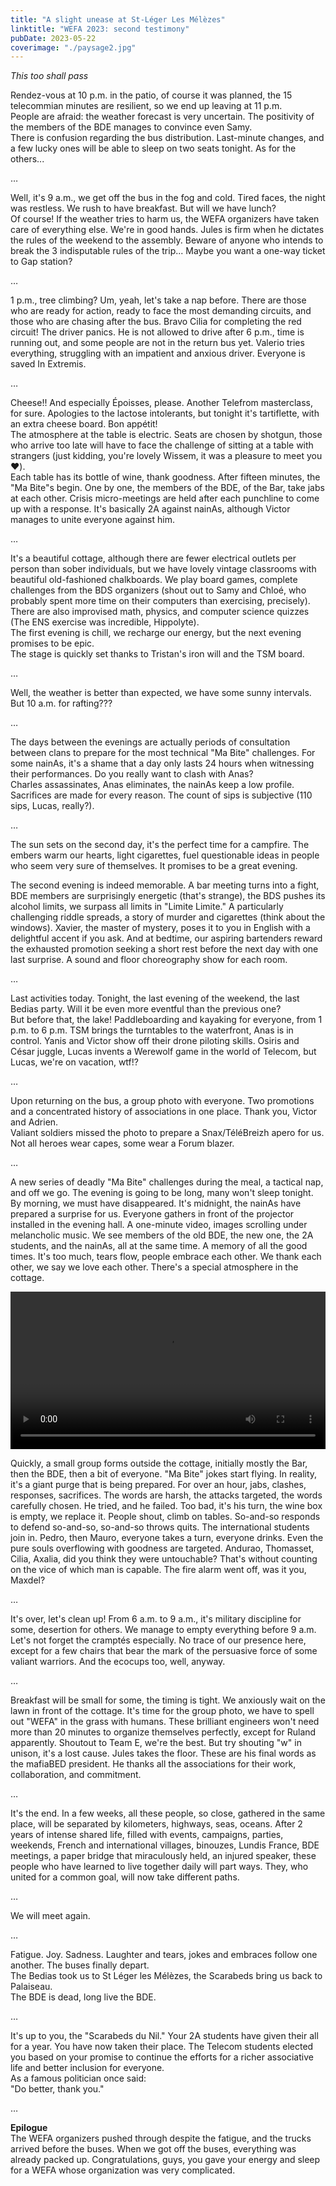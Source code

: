 ```yaml
---
title: "A slight unease at St-Léger Les Mélèzes"
linktitle: "WEFA 2023: second testimony"
pubDate: 2023-05-22
coverimage: "./paysage2.jpg"
---
```



_This too shall pass_

Rendez-vous at 10 p.m. in the patio, of course it was planned, the 15 telecommian minutes are resilient, so we end up leaving at 11 p.m.  
People are afraid: the weather forecast is very uncertain. The positivity of the members of the BDE manages to convince even Samy.  
There is confusion regarding the bus distribution. Last-minute changes, and a few lucky ones will be able to sleep on two seats tonight. As for the others...

…

Well, it's 9 a.m., we get off the bus in the fog and cold. Tired faces, the night was restless. We rush to have breakfast. But will we have lunch?  
Of course! If the weather tries to harm us, the WEFA organizers have taken care of everything else. We're in good hands. Jules is firm when he dictates the rules of the weekend to the assembly. Beware of anyone who intends to break the 3 indisputable rules of the trip... Maybe you want a one-way ticket to Gap station?

…

1 p.m., tree climbing? Um, yeah, let's take a nap before. There are those who are ready for action, ready to face the most demanding circuits, and those who are chasing after the bus. Bravo Cilia for completing the red circuit! The driver panics. He is not allowed to drive after 6 p.m., time is running out, and some people are not in the return bus yet. Valerio tries everything, struggling with an impatient and anxious driver. Everyone is saved In Extremis.

…

Cheese!! And especially Époisses, please. Another Telefrom masterclass, for sure. Apologies to the lactose intolerants, but tonight it's tartiflette, with an extra cheese board. Bon appétit!  
The atmosphere at the table is electric. Seats are chosen by shotgun, those who arrive too late will have to face the challenge of sitting at a table with strangers (just kidding, you're lovely Wissem, it was a pleasure to meet you ❤️).  
Each table has its bottle of wine, thank goodness. After fifteen minutes, the "Ma Bite"s begin. One by one, the members of the BDE, of the Bar, take jabs at each other. Crisis micro-meetings are held after each punchline to come up with a response. It's basically 2A against nainAs, although Victor manages to unite everyone against him.

…

It's a beautiful cottage, although there are fewer electrical outlets per person than sober individuals, but we have lovely vintage classrooms with beautiful old-fashioned chalkboards. We play board games, complete challenges from the BDS organizers (shout out to Samy and Chloé, who probably spent more time on their computers than exercising, precisely). There are also improvised math, physics, and computer science quizzes (The ENS exercise was incredible, Hippolyte).  
The first evening is chill, we recharge our energy, but the next evening promises to be epic.  
The stage is quickly set thanks to Tristan's iron will and the TSM board.

…

Well, the weather is better than expected, we have some sunny intervals. But 10 a.m. for rafting???

…

The days between the evenings are actually periods of consultation between clans to prepare for the most technical "Ma Bite" challenges. For some nainAs, it's a shame that a day only lasts 24 hours when witnessing their performances. Do you really want to clash with Anas?  
Charles assassinates, Anas eliminates, the nainAs keep a low profile. Sacrifices are made for every reason. The count of sips is subjective (110 sips, Lucas, really?).

…

The sun sets on the second day, it's the perfect time for a campfire. The embers warm our hearts, light cigarettes, fuel questionable ideas in people who seem very sure of themselves. It promises to be a great evening.

The second evening is indeed memorable. A bar meeting turns into a fight, BDE members are surprisingly energetic (that's strange), the BDS pushes its alcohol limits, we surpass all limits in "Limite Limite." A particularly challenging riddle spreads, a story of murder and cigarettes (think about the windows). Xavier, the master of mystery, poses it to you in English with a delightful accent if you ask. And at bedtime, our aspiring bartenders reward the exhausted promotion seeking a short rest before the next day with one last surprise. A sound and floor choreography show for each room.

…

Last activities today. Tonight, the last evening of the weekend, the last Bedias party. Will it be even more eventful than the previous one?  
But before that, the lake! Paddleboarding and kayaking for everyone, from 1 p.m. to 6 p.m. TSM brings the turntables to the waterfront, Anas is in control. Yanis and Victor show off their drone piloting skills. Osiris and César juggle, Lucas invents a Werewolf game in the world of Telecom, but Lucas, we're on vacation, wtf!?

…

Upon returning on the bus, a group photo with everyone. Two promotions and a concentrated history of associations in one place. Thank you, Victor and Adrien.  
Valiant soldiers missed the photo to prepare a Snax/TéléBreizh apero for us. Not all heroes wear capes, some wear a Forum blazer.

…

A new series of deadly "Ma Bite" challenges during the meal, a tactical nap, and off we go. The evening is going to be long, many won't sleep tonight. By morning, we must have disappeared. It's midnight, the nainAs have prepared a surprise for us. Everyone gathers in front of the projector installed in the evening hall. A one-minute video, images scrolling under melancholic music. We see members of the old BDE, the new one, the 2A students, and the nainAs, all at the same time. A memory of all the good times. It's too much, tears flow, people embrace each other. We thank each other, we say we love each other. There's a special atmosphere in the cottage.

<video controls width="100%" height="auto">
    <source src={bedia} type="video/mp4" />
</video>

Quickly, a small group forms outside the cottage, initially mostly the Bar, then the BDE, then a bit of everyone. "Ma Bite" jokes start flying. In reality, it's a giant purge that is being prepared. For over an hour, jabs, clashes, responses, sacrifices. The words are harsh, the attacks targeted, the words carefully chosen. He tried, and he failed. Too bad, it's his turn, the wine box is empty, we replace it. People shout, climb on tables. So-and-so responds to defend so-and-so, so-and-so throws quits. The international students join in. Pedro, then Mauro, everyone takes a turn, everyone drinks. Even the pure souls overflowing with goodness are targeted. Andurao, Thomasset, Cilia, Axalia, did you think they were untouchable? That's without counting on the vice of which man is capable. The fire alarm went off, was it you, Maxdel?

…

It's over, let's clean up! From 6 a.m. to 9 a.m., it's military discipline for some, desertion for others. We manage to empty everything before 9 a.m. Let's not forget the cramptés especially. No trace of our presence here, except for a few chairs that bear the mark of the persuasive force of some valiant warriors. And the ecocups too, well, anyway.

…

Breakfast will be small for some, the timing is tight. We anxiously wait on the lawn in front of the cottage. It's time for the group photo, we have to spell out "WEFA" in the grass with humans. These brilliant engineers won't need more than 20 minutes to organize themselves perfectly, except for Ruland apparently. Shoutout to Team E, we're the best. But try shouting "w" in unison, it's a lost cause. Jules takes the floor. These are his final words as the mafiaBED president. He thanks all the associations for their work, collaboration, and commitment.

…

It's the end. In a few weeks, all these people, so close, gathered in the same place, will be separated by kilometers, highways, seas, oceans. After 2 years of intense shared life, filled with events, campaigns, parties, weekends, French and international villages, binouzes, Lundis France, BDE meetings, a paper bridge that miraculously held, an injured speaker, these people who have learned to live together daily will part ways. They, who united for a common goal, will now take different paths.

…

We will meet again.

…

Fatigue. Joy. Sadness. Laughter and tears, jokes and embraces follow one another. The buses finally depart.  
The Bedias took us to St Léger les Mélèzes, the Scarabeds bring us back to Palaiseau.  
The BDE is dead, long live the BDE.

…

It's up to you, the "Scarabeds du Nil." Your 2A students have given their all for a year. You have now taken their place. The Telecom students elected you based on your promise to continue the efforts for a richer associative life and better inclusion for everyone.  
As a famous politician once said:  
"Do better, thank you."

…

**Epilogue**  
The WEFA organizers pushed through despite the fatigue, and the trucks arrived before the buses. When we got off the buses, everything was already packed up. Congratulations, guys, you gave your energy and sleep for a WEFA whose organization was very complicated.